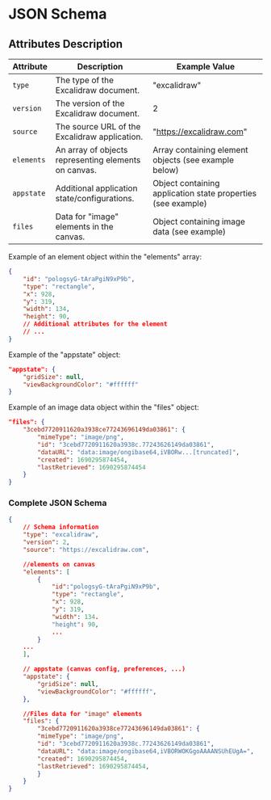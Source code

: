 # JSON Schema

## Attributes Description



| Attribute              | Description                                            | Example Value                                                |
|------------------------|--------------------------------------------------------|--------------------------------------------------------------|
| `type`                   | The type of the Excalidraw document.                   | "excalidraw"                                                 |
| `version`                | The version of the Excalidraw document.                | 2                                                            |
| `source`                 | The source URL of the Excalidraw application.          | "https://excalidraw.com"                                     |
| `elements`               | An array of objects representing elements on canvas.   | Array containing element objects (see example below)         |
| `appstate`               | Additional application state/configurations.          | Object containing application state properties (see example) |
| `files`                  | Data for "image" elements in the canvas.               | Object containing image data (see example)                  |

Example of an element object within the "elements" array:
```json
{
    "id": "pologsyG-tAraPgiN9xP9b",
    "type": "rectangle",
    "x": 928,
    "y": 319,
    "width": 134,
    "height": 90,
    // Additional attributes for the element
    // ...
}
```

Example of the "appstate" object:
```json
"appstate": {
    "gridSize": null,
    "viewBackgroundColor": "#ffffff"
}
```

Example of an image data object within the "files" object:
```json
"files": {
    "3cebd7720911620a3938ce77243696149da03861": {
        "mimeType": "image/png",
        "id": "3cebd7720911620a3938c.77243626149da03861",
        "dataURL": "data:image/ongibase64,iVBORw...[truncated]",
        "created": 1690295874454,
        "lastRetrieved": 1690295874454
    }
}
```


### Complete JSON Schema
```json
{
    // Schema information
    "type": "excalidraw",
    "version": 2,
    "source": "https://excalidraw.com",

    //elements on canvas
    "elements": [
        {
            "id":"pologsyG-tAraPgiN9xP9b",
            "type": "rectangle",
            "x": 928,
            "y": 319,
            "width": 134.
            "height": 90,
            ...
        }
    ...
    ],

    // appstate (canvas config, preferences, ...)
    "appstate": {
        "gridSize": null,
        "viewBackgroundColor": "#ffffff",
    },

    //Files data for "image" elements
    "files": {
        "3cebd7720911620a3938ce77243696149da03861": {
        "mimeType": "image/png",
        "id": "3cebd7720911620a3938c.77243626149da03861",
        "dataURL": "data:image/ongibase64,iVBORWOKGgoAAAANSUhEUgA=",
        "created": 1690295874454,
        "lastRetrieved": 1690295874454,
        }
    }
}

```